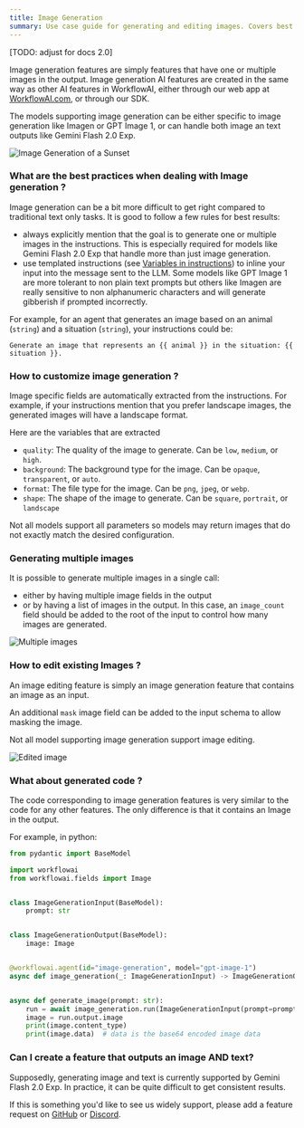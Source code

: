 ```yaml
---
title: Image Generation
summary: Use case guide for generating and editing images. Covers best practices for prompting, customizing image outputs, and using the WorkflowAI SDK for image generation tasks.
---
```


[TODO: adjust for docs 2.0]

Image generation features are simply features that have one or multiple images in the output. 
Image generation AI features are created in the same way as other AI features in WorkflowAI, either through our 
web app at [WorkflowAI.com](https://workflowai.com), or through our SDK.

The models supporting image generation can be either specific to image generation like Imagen or GPT Image 1, or
can handle both image an text outputs like Gemini Flash 2.0 Exp.

![Image Generation of a Sunset](/images/use-cases/image-generation/single-image-gen.png)

### What are the best practices when dealing with Image generation ?

Image generation can be a bit more difficult to get right compared to traditional text only tasks. It is good
to follow a few rules for best results:
- always explicitly mention that the goal is to generate one or multiple images in the instructions. This is 
  especially required for models like Gemini Flash 2.0 Exp that handle more than just image generation.
- use templated instructions (see [Variables in instructions](../sdk/python/agent.md#variables-in-instructions)) 
  to inline your input into the message sent to the LLM. Some models like 
  GPT Image 1 are more tolerant to non plain text prompts but others like Imagen are really sensitive
  to non alphanumeric characters and will generate gibberish if prompted incorrectly.

For example, for an agent that generates an image based on an animal (`string`) and a situation (`string`),
your instructions could be:

```
Generate an image that represents an {{ animal }} in the situation: {{ situation }}.
```


### How to customize image generation ?

Image specific fields are automatically extracted from the instructions. For example, if your instructions
mention that you prefer landscape images, the generated images will have a landscape format. 

Here are the variables that are extracted
- `quality`: The quality of the image to generate. Can be `low`, `medium`, or `high`.
- `background`: The background type for the image. Can be `opaque`, `transparent`, or `auto`.
- `format`: The file type for the image. Can be `png`, `jpeg`, or `webp`.
- `shape`: The shape of the image to generate. Can be `square`, `portrait`, or `landscape`

<Callout type="info">
Not all models support all parameters so models may return images that do not exactly match the desired
configuration.
</Callout>

### Generating multiple images

It is possible to generate multiple images in a single call:
- either by having multiple image fields in the output
- or by having a list of images in the output. In this case, an `image_count` field should be added to the 
root of the input to control how many images are generated.

![Multiple images](/images/use-cases/image-generation/multiple-image.png)

### How to edit existing Images ?

An image editing feature is simply an image generation feature that contains an image as an input.

An additional `mask` image field can be added to the input schema to allow masking the image.

Not all model supporting image generation support image editing.

![Edited image](/images/use-cases/image-generation/image-edit.png)

### What about generated code ?

The code corresponding to image generation features is very similar to the code for any other features.
The only difference is that it contains an Image in the output.

For example, in python:

```python
from pydantic import BaseModel

import workflowai
from workflowai.fields import Image


class ImageGenerationInput(BaseModel):
    prompt: str


class ImageGenerationOutput(BaseModel):
    image: Image


@workflowai.agent(id="image-generation", model="gpt-image-1")
async def image_generation(_: ImageGenerationInput) -> ImageGenerationOutput: ...


async def generate_image(prompt: str):
    run = await image_generation.run(ImageGenerationInput(prompt=prompt))
    image = run.output.image
    print(image.content_type)
    print(image.data)  # data is the base64 encoded image data
```

### Can I create a feature that outputs an image AND text?

Supposedly, generating image and text is currently supported by Gemini Flash 2.0 Exp. In practice, it can be
quite difficult to get consistent results.

If this is something you'd like to see us widely support, please add a feature request 
on [GitHub](https://github.com/workflowai/workflowai/discussions) or [Discord](https://discord.com/invite/qcsq8Kva). 
